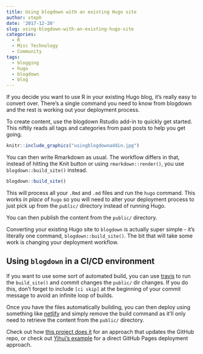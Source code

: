 ```yaml
---
title: Using blogdown with an existing Hugo site
author: steph
date: '2017-12-20'
slug: using-blogdown-with-an-existing-hugo-site
categories:
  - R
  - Misc Technology
  - Community
tags:
  - blogging
  - hugo
  - blogdown
  - blog
---
```


If you decide you want to use R in your existing Hugo blog, it's really easy to convert over. There's a single command you need to know from blogdown and the rest is working out your deployment process.

To create content, use the blogdown Rstudio add-in to quickly get started. This niftily reads all tags and categories from past posts to help you get going.

```r
knitr::include_graphics("usingblogdownaddin.jpg")
```

You can then write Rmarkdown as usual. The workflow differs in that, instead of hitting the Knit button or using `rmarkdown::render()`, you use `blogdown::build_site()` instead.

```r
blogdown::build_site()
```

This will process all your `.Rmd` and `.md` files and run the `hugo` command. This works *in place* of `hugo` so you will need to alter your deployment process to just pick up from the `public/` directory instead of running Hugo. 

You can then publish the content from the `public/` directory. 

Converting your existing Hugo site to `blogdown`  is actually super simple - it's literally one command, `blogdown::build_site()`. The bit that will take some work is changing your deployment workflow.

## Using `blogdown` in a CI/CD environment
If you want to use some sort of automated build, you can use [travis](https://travis-ci.org) to run the `build_site()` and commit changes the `public/` dir changes. If you do this, don't forget to include `[ci skip]` at the beginning of your commit message to avoid an infinite loop of builds.

Once you have the files automatically building, you can then deploy using something like  [netlify](https://netlify.com) and simply remove the build command as it'll only need to retrieve the content from the `public/` directory.

Check out how [this project does it](https://github.com/lockedatapublished/blog) for an approach that updates the GitHub repo, or check out [Yihui's example](https://github.com/yihui/travis-blogdown) for a direct GitHub Pages deployment approach.
